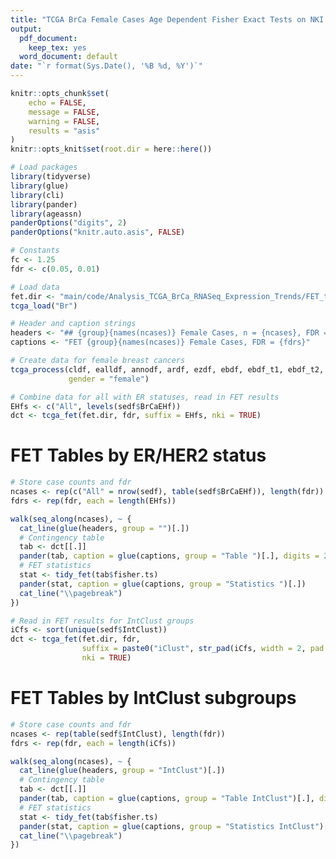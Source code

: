 ```yaml
---
title: "TCGA BrCa Female Cases Age Dependent Fisher Exact Tests on NKI ER binding"
output:
  pdf_document: 
    keep_tex: yes
  word_document: default
date: "`r format(Sys.Date(), '%B %d, %Y')`"
---
```


```r
knitr::opts_chunk$set(
	echo = FALSE,
	message = FALSE,
	warning = FALSE,
	results = "asis"
)
knitr::opts_knit$set(root.dir = here::here())
```

```r
# Load packages
library(tidyverse)
library(glue)
library(cli)
library(pander)
library(ageassn)
panderOptions("digits", 2)
panderOptions("knitr.auto.asis", FALSE)

# Constants
fc <- 1.25
fdr <- c(0.05, 0.01)

# Load data
fet.dir <- "main/code/Analysis_TCGA_BrCa_RNASeq_Expression_Trends/FET_tables/"
tcga_load("Br")

# Header and caption strings
headers <- "## {group}{names(ncases)} Female Cases, n = {ncases}, FDR = {fdrs}"
captions <- "FET {group}{names(ncases)} Female Cases, FDR = {fdrs}"
```

```r
# Create data for female breast cancers
tcga_process(cldf, ealldf, annodf, ardf, ezdf, ebdf, ebdf_t1, ebdf_t2, icdf,
             gender = "female")
```

```r
# Combine data for all with ER statuses, read in FET results
EHfs <- c("All", levels(sedf$BrCaEHf))
dct <- tcga_fet(fet.dir, fdr, suffix = EHfs, nki = TRUE)
```

# FET Tables by ER/HER2 status

```r
# Store case counts and fdr
ncases <- rep(c("All" = nrow(sedf), table(sedf$BrCaEHf)), length(fdr))
fdrs <- rep(fdr, each = length(EHfs))

walk(seq_along(ncases), ~ {
  cat_line(glue(headers, group = "")[.])
  # Contingency table
  tab <- dct[[.]]
  pander(tab, caption = glue(captions, group = "Table ")[.], digits = 2)
  # FET statistics
  stat <- tidy_fet(tab$fisher.ts)
  pander(stat, caption = glue(captions, group = "Statistics ")[.])
  cat_line("\\pagebreak")
})
```

```r
# Read in FET results for IntClust groups
iCfs <- sort(unique(sedf$IntClust))
dct <- tcga_fet(fet.dir, fdr,
                suffix = paste0("iClust", str_pad(iCfs, width = 2, pad = 0)),
                nki = TRUE)
```

# FET Tables by IntClust subgroups 

```r
# Store case counts and fdr
ncases <- rep(table(sedf$IntClust), length(fdr))
fdrs <- rep(fdr, each = length(iCfs))

walk(seq_along(ncases), ~ {
  cat_line(glue(headers, group = "IntClust")[.])
  # Contingency table
  tab <- dct[[.]]
  pander(tab, caption = glue(captions, group = "Table IntClust")[.], digits = 2)
  # FET statistics
  stat <- tidy_fet(tab$fisher.ts)
  pander(stat, caption = glue(captions, group = "Statistics IntClust")[.])
  cat_line("\\pagebreak")
})
```
